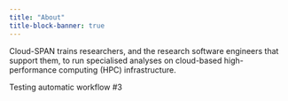 ```yaml
---
title: "About"
title-block-banner: true
---
```


Cloud-SPAN trains researchers, and the research software engineers that support them, to run specialised analyses on cloud-based high-performance computing (HPC) infrastructure.

Testing automatic workflow #3
